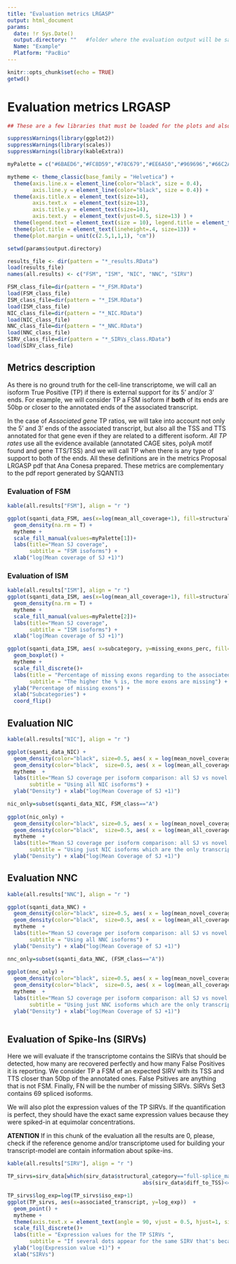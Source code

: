 ```yaml
---
title: "Evaluation metrics LRGASP"
output: html_document
params:
  date: !r Sys.Date()
  output.directory: ""   #folder where the evaluation output will be saved
  Name: "Example"
  Platform: "PacBio"
---
```


```r
knitr::opts_chunk$set(echo = TRUE)
getwd()
```

# Evaluation metrics LRGASP

```r

## These are a few libraries that must be loaded for the plots and also a couple of variables to make them "nice"

suppressWarnings(library(ggplot2))
suppressWarnings(library(scales))
suppressWarnings(library(kableExtra))

myPalette = c("#6BAED6","#FC8D59","#78C679","#EE6A50","#969696","#66C2A4", "goldenrod1", "darksalmon", "#41B6C4","tomato3", "#FE9929")

mytheme <- theme_classic(base_family = "Helvetica") +
  theme(axis.line.x = element_line(color="black", size = 0.4),
        axis.line.y = element_line(color="black", size = 0.4)) +
  theme(axis.title.x = element_text(size=14),
        axis.text.x  = element_text(size=13),
        axis.title.y = element_text(size=14),
        axis.text.y  = element_text(vjust=0.5, size=13) ) +
  theme(legend.text = element_text(size = 10), legend.title = element_text(size=11), legend.key.size = unit(0.5, "cm")) +
  theme(plot.title = element_text(lineheight=.4, size=13)) +
  theme(plot.margin = unit(c(2.5,1,1,1), "cm")) 

```

```r
setwd(params$output.directory)

results_file <- dir(pattern = "*_results.RData")
load(results_file)
names(all.results) <- c("FSM", "ISM", "NIC", "NNC", "SIRV")

FSM_class_file=dir(pattern = "*_FSM.RData")
load(FSM_class_file)
ISM_class_file=dir(pattern = "*_ISM.RData")
load(ISM_class_file)
NIC_class_file=dir(pattern = "*_NIC.RData")
load(NIC_class_file)
NNC_class_file=dir(pattern = "*_NNC.RData")
load(NNC_class_file)
SIRV_class_file=dir(pattern = "*_SIRVs_class.RData")
load(SIRV_class_file)

``` 


## Metrics description

As there is no ground truth for the cell-line transcriptome, we will call an isoform True Positive (TP) if there is external support for its 5' and/or 3' ends. For example, we will consider TP a FSM isoform if **both** of its ends are 50bp or closer to the annotated ends of the associated transcript. 

In the case of *Associated gene* TP ratios, we will take into account not only the 5' and 3' ends of the associated transcript, but also all the TSS and TTS annotated for that gene even if they are related to a different isoform. *All TP rates* use all the evidence available (annotated CAGE sites, polyA motif found and gene TTS/TSS) and we will call TP when there is any type of support to both of the ends. All these definitions are in the metrics Proposal LRGASP pdf that Ana Conesa prepared. These metrics are complementary to the pdf report generated by SQANTI3


### Evaluation of FSM

```r

kable(all.results["FSM"], align = "r ")

ggplot(sqanti_data_FSM, aes(x=log(mean_all_coverage+1), fill=structural_category ) )+
  geom_density(na.rm = T) +
  mytheme +
  scale_fill_manual(values=myPalette[1])+
  labs(title="Mean SJ coverage",
       subtitle = "FSM isoforms") +
  xlab("log(Mean coverage of SJ +1)")

```

### Evaluation of ISM

```r

kable(all.results["ISM"], align = "r ")
ggplot(sqanti_data_ISM, aes(x=log(mean_all_coverage+1), fill=structural_category ) )+
  geom_density(na.rm = T) +
  mytheme +
  scale_fill_manual(values=myPalette[2])+
  labs(title="Mean SJ coverage",
       subtitle = "ISM isoforms") +
  xlab("log(Mean coverage of SJ +1)")

ggplot(sqanti_data_ISM, aes( x=subcategory, y=missing_exons_perc, fill=subcategory)) +
  geom_boxplot() + 
  mytheme + 
  scale_fill_discrete()+
  labs(title = "Percentage of missing exons regarding to the associated reference transcript",
       subtitle = "The higher the % is, the more exons are missing") +
  ylab("Percentage of missing exons") +
  xlab("Subcategories") +
  coord_flip()

```

## Evaluation NIC

```r

kable(all.results["NIC"], align = "r ")

ggplot(sqanti_data_NIC) +
  geom_density(color="black", size=0.5, aes( x = log(mean_novel_coverage +1) , fill="Just novel SJ"), alpha=0.5, na.rm = T) +
  geom_density(color="black",  size=0.5, aes( x = log(mean_all_coverage +1) , fill="All SJ"), alpha=0.5, na.rm = T) +
  mytheme  +
  labs(title="Mean SJ coverage per isoform comparison: all SJ vs novel SJ",
       subtitle = "Using all NIC isoforms") +
  ylab("Density") + xlab("log(Mean Coverage of SJ +1)") 

nic_only=subset(sqanti_data_NIC, FSM_class=="A")
  
ggplot(nic_only) +
  geom_density(color="black", size=0.5, aes( x = log(mean_novel_coverage +1) , fill="Just novel SJ"), alpha=0.5, na.rm = T) +
  geom_density(color="black",  size=0.5, aes( x = log(mean_all_coverage +1) , fill="All SJ"), alpha=0.5, na.rm = T) +
  mytheme  +
  labs(title="Mean SJ coverage per isoform comparison: all SJ vs novel SJ",
       subtitle = "Using just NIC isoforms which are the only transcript expressed for that gene") +
  ylab("Density") + xlab("log(Mean Coverage of SJ +1)")

```


## Evaluation NNC

```r

kable(all.results["NNC"], align = "r ")

ggplot(sqanti_data_NNC) +
  geom_density(color="black", size=0.5, aes( x = log(mean_novel_coverage +1) , fill="Just novel SJ"), alpha=0.5, na.rm = T) +
  geom_density(color="black",  size=0.5, aes( x = log(mean_all_coverage +1) , fill="All SJ"), alpha=0.5, na.rm = T) +
  mytheme  +
  labs(title="Mean SJ coverage per isoform comparison: all SJ vs novel SJ",
       subtitle = "Using all NNC isoforms") +
  ylab("Density") + xlab("log(Mean Coverage of SJ +1)") 

nnc_only=subset(sqanti_data_NNC, (FSM_class=="A"))
  
ggplot(nnc_only) +
  geom_density(color="black", size=0.5, aes( x = log(mean_novel_coverage +1) , fill="Just novel SJ"), alpha=0.5, na.rm = T) +
  geom_density(color="black",  size=0.5, aes( x = log(mean_all_coverage +1) , fill="All SJ"), alpha=0.5, na.rm = T) +
  mytheme  +
  labs(title="Mean SJ coverage per isoform comparison: all SJ vs novel SJ",
       subtitle = "Using just NNC isoforms which are the only transcript expressed for that gene") +
  ylab("Density") + xlab("log(Mean Coverage of SJ +1)")



```


## Evaluation of Spike-Ins (SIRVs) 

Here we will evaluate if the transcriptome contains the SIRVs that should be detected, how many are recovered perfectly and how many False Positives it is reporting. We consider TP a FSM of an expected SIRV with its TSS and TTS closer than 50bp of the annotated ones. False Psitives are anything that is not FSM. Finally, FN will be the number of missing SIRVs. SIRVs Set3 contains 69 spliced isoforms.

We will also plot the expression values of the TP SIRVs. If the quantification is perfect, they should have the exact same expression values because they were spiked-in at equimolar concentrations.

**ATENTION**
If in this chunk of the evaluation all the results are 0, please, check if the reference genome and/or transcriptome used for building your transcript-model are contain information about spike-ins.


```r
kable(all.results["SIRV"], align = "r ")

TP_sirvs=sirv_data[which(sirv_data$structural_category=="full-splice_match" & 
                                           abs(sirv_data$diff_to_TSS)<=50 & abs(sirv_data$diff_to_TTS)<=50),]

TP_sirvs$log_exp=log(TP_sirvs$iso_exp+1)
ggplot(TP_sirvs, aes(x=associated_transcript, y=log_exp))  +
  geom_point() +
  mytheme + 
  theme(axis.text.x = element_text(angle = 90, vjust = 0.5, hjust=1, size=8)) +
  scale_fill_discrete()+
  labs(title = "Expression values for the TP SIRVs ",
       subtitle = "If several dots appear for the same SIRV that's because of redundancy detecting SIRVs") +
  ylab("log(Expression value +1)") +
  xlab("SIRVs")

```


